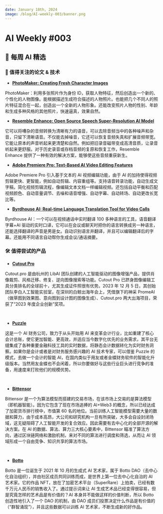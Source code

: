 ```yaml
---
date: January 18th, 2024
image: /blog/AI-weekly-003/banner.png
---
```



# AI Weekly #003

## 🤩 每周 AI 精选

### 📄 值得关注的论文 & 技术

* [**PhotoMaker: Creating Fresh Character Images**](https://huggingface.co/spaces/TencentARC/PhotoMaker)

PhotoMaker：利用多张照片作为身份 ID，获取人物特征，然后创造出一个新的、个性化的人物图像。能根据描述生成符合描述的人物照片。也能把几个不同人的照片特征混合在一起，创造出一个全新的人物形象。还能改变照片人物的性别、年龄和生成多种风格的其他照片，快速逼真，效果自然。

* [**Resemble Enhance: Open Source Speech Super-Resolution AI Model**]( https://huggingface.co/spaces/ResembleAI/resemble-enhance)

它可以将嘈杂的音频转换为清晰有力的语音，可以去除音频当中的各种噪声和杂音，只留下清晰语音。不仅能去掉噪音，它还可以恢复音频失真和扩展音频带宽。它能让原本的声音听起来更清楚和自然。例如把旧录音磁带变成高清音质，让录音听起来更舒服。对于历史录音或存档音频的复原和恢复工作，Resemble Enhance 提供了一种有效的解决方案，能够使这些音频重获新生。

* [**Adobe Premiere Pro: Text-Based AI Video Editing Features**](https://t.co/RvMMK6UfYK)

Adobe Premiere Pro 引入基于文本的 AI 视频编辑功能，由于 AI 的加持使得视频剪辑更快、更智能，例如自动剪辑、内容重组等。支持语音转录功能，自动生成文字稿，简化视频剪辑流程，像编辑文本文档一样编辑视频。还包括自动平衡和匹配视频颜色、自动音量调节、去噪和语音增强、自动字幕、自动转场、自动更改长宽比等。

* [**Byrdhouse AI: Real-time Language Translation Tool for Video Calls**](https://byrdhouseapp.com/)

Byrdhouse AI：一个可以在视频通话中实时翻译 100 多种语言的工具，语音翻译字幕+AI 驱动的实时口译，它可以在会议或聊天时把你的语言转换成另一种语言，还能选择翻译的声音是男是女。自动识别语言并翻译，并且可以编辑翻译后的字幕。还能用不同语言自动帮你生成会议/通话摘要。

### 🛠️ 值得尝试的产品

* [**Cutout Pro** ](https://www.cutout.pro/)

Cutout.pro 是由杭州的 LibAI 团队创建的人工智能驱动的图像增强产品，提供肖像裁剪、风格迁移、修复、逆向图像搜索等功能。Cutout Pro 已跻身图像编辑工具分类排名的全球前十，尤其生成证件照很有优势。2023 年 12 月 5 日，其创始团队李白人工智能实验室，在深圳的白鲸出海年会上，凭借旗下的神采 PromeAI（做草图到效果图、意向图到设计图的图像生成）、Cutout.pro 两大出海项目，荣获了“2023 年度企业创新”奖项。

<br/>
<PhotoProvider>
  <PhotoView src="/blog/AI-weekly-003/001.png">
    <img src="/blog/AI-weekly-003/001.png" alt="" />
  </PhotoView>
</PhotoProvider>

* [**Puzzle** ](https://puzzle.io/)

这是一个 AI 财务公司，致力于从头开始用 AI 来变革会计行业，比如重建了核心会计总账，使它更加智能、更高效，并适应当今数字化优先的业务需求，其平台无缝集成了各种重要金融科技工具的实时数据，将静态会计数据转化为实时财务洞察。如果你是会计或者是对财务服务感兴趣的 AI 技术专家，可以借鉴 Puzzle 的模式，去做一个会计的智能 AI，在国内类似于用友或者金蝶财务软件的智能化升级版本。当然用友金蝶也不会闲着，所以你要做好与这些行业巨头进行竞争的准备，用速度来打败他们的规模优势。

<br/>
<PhotoProvider>
  <PhotoView src="/blog/AI-weekly-003/002.png">
    <img src="/blog/AI-weekly-003/002.png" alt="" />
  </PhotoView>
</PhotoProvider>

* [**Bittensor** ](https://bittensor.com/)

Bittensor 是一个为算法模型而搭建的交易市场，在该市场上交易的是算法模型（即机器智能）。因为它包含了现在市场追捧的 AI+Web3 的概念，所以已经达成了加密货币排行榜中，市值第 60 名的地位。当前训练人工智能模型需要大量的数据和算力，由于成本高昂，大公司和研究机构一旦有所突破，大多会自设封闭场域，这无疑阻碍了人工智能开发的复合效应。因此需要有去中心化的全部开源的解决方案。在 AI 的数据、算法、算力三大核心要素中，Bittensor 瞄准了算法方向，通过区块链网络和激励机制，来对不同的算法进行调度和筛选，从而让 AI 领域形成一个自由竞争、知识共享的算法市场。

<br/>
<PhotoProvider>
  <PhotoView src="/blog/AI-weekly-003/003.png">
    <img src="/blog/AI-weekly-003/003.png" alt="" />
  </PhotoView>
</PhotoProvider>

* [**Botto** ](https://www.botto.com/)

Botto 是一位诞生于 2021 年 10 月的生成式 AI 艺术家，属于 Botto DAO（去中心化自治组织），并由社区成员共同训练而成，是世界上第一位去中心化自治的 AI 艺术家。它的作品 NFT，放在了加密艺术平台（SuperRare）上拍卖，已经有数千万元人民币的销售收入了。通过提示词来让 AI 生成艺术品已经变得很容易，但是究竟怎样的艺术品是有价值的？AI 本身并不能做这样的价值判断，所以 Botto 创造性地引入了一个 DAO 的机制，由 DAO 成员们投票决定什么作品是有价值的（“群智涌现”），并且这些数据可以训练 AI 艺术家，不断生成新的好作品。

<br/>
<PhotoProvider>
  <PhotoView src="/blog/AI-weekly-003/004.png">
    <img src="/blog/AI-weekly-003/004.png" alt="" />
  </PhotoView>
</PhotoProvider>

<br/>

<Subscribe />